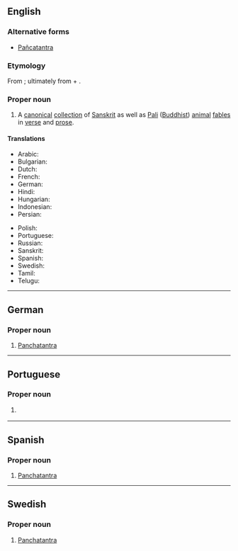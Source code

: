 {{also|Pañchatantra}}
==English==
{{wikipedia}}

===Alternative forms===
* [[Pañcatantra]]

===Etymology===
From {{uder|en|sa|पञ्चतन्त्र}}; ultimately from {{m|sa|पञ्च||five}} + {{m|sa|तन्त्र}}.

===Proper noun===
{{en-proper noun}}

# A [[canonical]] [[collection]] of [[Sanskrit]]  as well as [[Pali]] ([[Buddhist]]) [[animal]] [[fable]]s in [[verse]] and [[prose]].

====Translations====
{{trans-top|a collection of Sanskrit and Pali animal fables in verse and prose}}
* Arabic: {{t|ar|كليلَة ودمنَة}}
* Bulgarian: {{t|bg|Панчатантра}}
* Dutch: {{t|nl|Pañcatantra}}
* French: {{t+|fr|Pañchatantra}}
* German: {{t|de|Panchatantra}}
* Hindi: {{t+|hi|पंचतंत्र}}
* Hungarian: {{t+|hu|Pancsatantra}}
* Indonesian: {{t|id|Pañcatantra}}
* Persian: {{t-check|fa|کلیله و دمنه}}
{{trans-mid}}
* Polish: {{t|pl|Pańćatantra}}
* Portuguese: {{t|pt|Panchatantra|m}}
* Russian: {{t|ru|Панчата́нтра|f}}
* Sanskrit: {{t+|sa|पञ्चतन्त्र}}
* Spanish: {{t|es|Panchatantra}}
* Swedish: {{t|sv|Panchatantra}}
* Tamil: {{t|ta|பஞ்சதந்திரம்}}
* Telugu: {{t+|te|పంచతంత్రం}}
{{trans-bottom}}

----

==German==

===Proper noun===
{{head|de|proper noun}}

# [[#English|Panchatantra]]

----

==Portuguese==

===Proper noun===
{{pt-proper noun|m}}

# {{l|en|Panchatantra}} {{gloss|a collection of Sanskrit and Pali animal fables}}

{{C|pt|Literature}}

----

==Spanish==

===Proper noun===
{{head|es|proper noun}}

# [[#English|Panchatantra]]

----

==Swedish==

===Proper noun===
{{sv-proper noun}}

# [[#English|Panchatantra]]